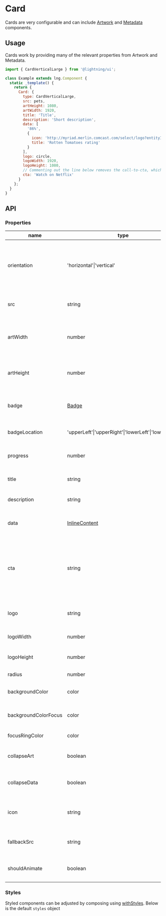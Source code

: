 
# Card

Cards are very configurable and can include [Artwork](/story/elements-artwork--basic) and [Metadata](/story/elements-metadata--basic) components.

## Usage

Cards work by providing many of the relevant properties from Artwork and Metadata.

```js
import { CardVerticalLarge } from '@lightning/ui';

class Example extends lng.Component {
  static _template() {
    return {
      Card: {
        type: CardVerticalLarge,
        src: pets,
        artHeight: 1080,
        artWidth: 1920,
        title: 'Title',
        description: 'Short description',
        data: [
          '86%',
          {
            icon: 'http://myriad.merlin.comcast.com/select/logo?entityId=8527084350383982239&width=32&height=&ratio=1x1&trim=false',
            title: 'Rotten Tomatoes rating'
          }
        ],
        logo: circle,
        logoWidth: 1920,
        logoHeight: 1080,
        // Commenting out the line below removes the call-to-cta, which is taking priority over the supplied data above.
        cta: 'Watch on Netflix'
      }
    };
  }
}
```

<Canvas>
  <Story id="patterns-card--vertical-dynamic" />
</Canvas>

## API

### Properties

| name                 | type                                                 | required             | default                                     | description                                                                                 |
| -------------------- | ---------------------------------------------------- | -------------------- | ------------------------------------------- | ------------------------------------------------------------------------------------------- |
| orientation          | 'horizontal'\|'vertical'                             | false                | 'vertical'                                  | only required when creating a new class that extends Card                                   |
| src                  | string                                               | false                | -                                           | path to image to use as card artwork                                                        |
| artWidth             | number                                               | true (if using src)  | width of source image being used as artwork |
| artHeight            | number                                               | true (if using src)  | height of source image beingused as artwork |
| badge                | [Badge](/story/elements-badge--text)                 | false                | -                                           | Badge content to display over artwork                                                       |
| badgeLocation        | 'upperLeft'\|'upperRight'\|'lowerLeft'\|'lowerRight' | false                | 'upperLeft'                                 | position to display badge                                                                   |
| progress             | number                                               | false                | -                                           | amount of the [Progress Bar](/story/elements-progressbar--basic) to fill                    |
| title                | string                                               | false                | -                                           | first line or headline of content                                                           |
| description          | string                                               | false                | -                                           | second line or synopsis of content                                                          |
| data                 | [InlineContent](/story/layout-inlinecontent--basic)  | false                | -                                           | relevant content data at the bottom                                                         |
| cta                  | string                                               | false                | -                                           | call to action text (will be converted to all caps) at the bottom; takes priority over data |
| logo                 | string                                               | false                | -                                           | logo to display at bottom of component                                                      |
| logoWidth            | number                                               | true (if using logo) | -                                           | width of logo source image                                                                  |
| logoHeight           | number                                               | true (if using logo) | -                                           | height of logo source image                                                                 |
| radius               | number                                               | false                | 16                                          | corner radius                                                                               |
| backgroundColor      | color                                                | false                | #232328                                     | card background color                                                                       |
| backgroundColorFocus | color                                                | false                | undefined                                   | card background color when focused                                                          |
| focusRingColor       | color                                                | false                | #ECECF2                                     | color of focus ring                                                                         |
| collapseArt          | boolean                                              | false                | -                                           | hides the Artwork portion of the card                                                       |
| collapseData         | boolean                                              | false                | -                                           | hides the Metadata portion of the card                                                      |
| icon                 | string                                               | false                | -                                           | displays an icon in the center of the artwork area                                          |
| fallbackSrc          | string                                               | false                | -                                           | url to image to use if the requested src fails                                              |
| shouldAnimate        | boolean                                              | false                | true                                        | toggles the FocusRing animation on and off                                                  |

### Styles

Styled components can be adjusted by composing using [withStyles](?path=/docs/mixins-withstyles--basic). Below is the default `styles` object

<Theme theme={Card.styles} />
